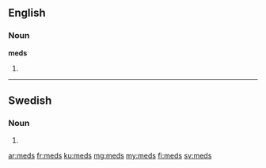 ==English==

===Noun===
'''meds'''
# {{plural of|med}}

----

==Swedish==

===Noun===
{{head|sv|noun form}}

# {{sv-noun-form-indef-gen|med}}

[[ar:meds]]
[[fr:meds]]
[[ku:meds]]
[[mg:meds]]
[[my:meds]]
[[fi:meds]]
[[sv:meds]]